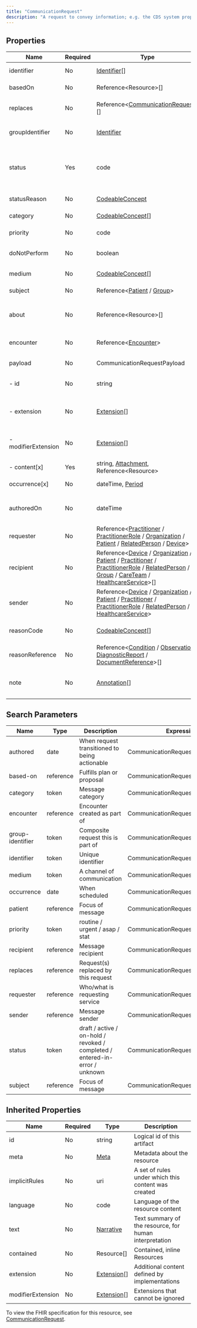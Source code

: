 ```yaml
---
title: "CommunicationRequest"
description: "A request to convey information; e.g. the CDS system proposes that an alert be sent to a responsible provider, the CDS system proposes that the public health agency be notified about a reportable condition."
---
```


## Properties

| Name                | Required | Type                                                                                                                                                                                                                                                                                                                                                                                                                                                                                                                                        | Description                                                                 |
| ------------------- | -------- | ------------------------------------------------------------------------------------------------------------------------------------------------------------------------------------------------------------------------------------------------------------------------------------------------------------------------------------------------------------------------------------------------------------------------------------------------------------------------------------------------------------------------------------------- | --------------------------------------------------------------------------- |
| identifier          | No       | [Identifier](/medical-api/fhir/data-types/identifier)[]                                                                                                                                                                                                                                                                                                                                                                                                                                                                                     | Unique identifier                                                           |
| basedOn             | No       | Reference&lt;Resource&gt;[]                                                                                                                                                                                                                                                                                                                                                                                                                                                                                                                 | Fulfills plan or proposal                                                   |
| replaces            | No       | Reference&lt;[CommunicationRequest](/medical-api/fhir/resources/communicationrequest)&gt;[]                                                                                                                                                                                                                                                                                                                                                                                                                                                 | Request(s) replaced by this request                                         |
| groupIdentifier     | No       | [Identifier](/medical-api/fhir/data-types/identifier)                                                                                                                                                                                                                                                                                                                                                                                                                                                                                       | Composite request this is part of                                           |
| status              | Yes      | code                                                                                                                                                                                                                                                                                                                                                                                                                                                                                                                                        | draft / active / on-hold / revoked / completed / entered-in-error / unknown |
| statusReason        | No       | [CodeableConcept](/medical-api/fhir/data-types/codeableconcept)                                                                                                                                                                                                                                                                                                                                                                                                                                                                             | Reason for current status                                                   |
| category            | No       | [CodeableConcept](/medical-api/fhir/data-types/codeableconcept)[]                                                                                                                                                                                                                                                                                                                                                                                                                                                                           | Message category                                                            |
| priority            | No       | code                                                                                                                                                                                                                                                                                                                                                                                                                                                                                                                                        | routine / urgent / asap / stat                                              |
| doNotPerform        | No       | boolean                                                                                                                                                                                                                                                                                                                                                                                                                                                                                                                                     | True if request is prohibiting action                                       |
| medium              | No       | [CodeableConcept](/medical-api/fhir/data-types/codeableconcept)[]                                                                                                                                                                                                                                                                                                                                                                                                                                                                           | A channel of communication                                                  |
| subject             | No       | Reference&lt;[Patient](/medical-api/fhir/resources/patient) / [Group](/medical-api/fhir/resources/group)&gt;                                                                                                                                                                                                                                                                                                                                                                                                                                | Focus of message                                                            |
| about               | No       | Reference&lt;Resource&gt;[]                                                                                                                                                                                                                                                                                                                                                                                                                                                                                                                 | Resources that pertain to this communication request                        |
| encounter           | No       | Reference&lt;[Encounter](/medical-api/fhir/resources/encounter)&gt;                                                                                                                                                                                                                                                                                                                                                                                                                                                                         | Encounter created as part of                                                |
| payload             | No       | CommunicationRequestPayload                                                                                                                                                                                                                                                                                                                                                                                                                                                                                                                 | Message payload                                                             |
| - id                | No       | string                                                                                                                                                                                                                                                                                                                                                                                                                                                                                                                                      | Unique id for inter-element referencing                                     |
| - extension         | No       | [Extension](/medical-api/fhir/data-types/extension)[]                                                                                                                                                                                                                                                                                                                                                                                                                                                                                       | Additional content defined by implementations                               |
| - modifierExtension | No       | [Extension](/medical-api/fhir/data-types/extension)[]                                                                                                                                                                                                                                                                                                                                                                                                                                                                                       | Extensions that cannot be ignored even if unrecognized                      |
| - content[x]        | Yes      | string, [Attachment](/medical-api/fhir/data-types/attachment), Reference&lt;Resource&gt;                                                                                                                                                                                                                                                                                                                                                                                                                                                    | Message part content                                                        |
| occurrence[x]       | No       | dateTime, [Period](/medical-api/fhir/data-types/period)                                                                                                                                                                                                                                                                                                                                                                                                                                                                                     | When scheduled                                                              |
| authoredOn          | No       | dateTime                                                                                                                                                                                                                                                                                                                                                                                                                                                                                                                                    | When request transitioned to being actionable                               |
| requester           | No       | Reference&lt;[Practitioner](/medical-api/fhir/resources/practitioner) / [PractitionerRole](/medical-api/fhir/resources/practitionerrole) / [Organization](/medical-api/fhir/resources/organization) / [Patient](/medical-api/fhir/resources/patient) / [RelatedPerson](/medical-api/fhir/resources/relatedperson) / [Device](/medical-api/fhir/resources/device)&gt;                                                                                                                                                                        | Who/what is requesting service                                              |
| recipient           | No       | Reference&lt;[Device](/medical-api/fhir/resources/device) / [Organization](/medical-api/fhir/resources/organization) / [Patient](/medical-api/fhir/resources/patient) / [Practitioner](/medical-api/fhir/resources/practitioner) / [PractitionerRole](/medical-api/fhir/resources/practitionerrole) / [RelatedPerson](/medical-api/fhir/resources/relatedperson) / [Group](/medical-api/fhir/resources/group) / [CareTeam](/medical-api/fhir/resources/careteam) / [HealthcareService](/medical-api/fhir/resources/healthcareservice)&gt;[] | Message recipient                                                           |
| sender              | No       | Reference&lt;[Device](/medical-api/fhir/resources/device) / [Organization](/medical-api/fhir/resources/organization) / [Patient](/medical-api/fhir/resources/patient) / [Practitioner](/medical-api/fhir/resources/practitioner) / [PractitionerRole](/medical-api/fhir/resources/practitionerrole) / [RelatedPerson](/medical-api/fhir/resources/relatedperson) / [HealthcareService](/medical-api/fhir/resources/healthcareservice)&gt;                                                                                                   | Message sender                                                              |
| reasonCode          | No       | [CodeableConcept](/medical-api/fhir/data-types/codeableconcept)[]                                                                                                                                                                                                                                                                                                                                                                                                                                                                           | Why is communication needed?                                                |
| reasonReference     | No       | Reference&lt;[Condition](/medical-api/fhir/resources/condition) / [Observation](/medical-api/fhir/resources/observation) / [DiagnosticReport](/medical-api/fhir/resources/diagnosticreport) / [DocumentReference](/medical-api/fhir/resources/documentreference)&gt;[]                                                                                                                                                                                                                                                                      | Why is communication needed?                                                |
| note                | No       | [Annotation](/medical-api/fhir/data-types/annotation)[]                                                                                                                                                                                                                                                                                                                                                                                                                                                                                     | Comments made about communication request                                   |

## Search Parameters

| Name             | Type      | Description                                                                 | Expression                           |
| ---------------- | --------- | --------------------------------------------------------------------------- | ------------------------------------ |
| authored         | date      | When request transitioned to being actionable                               | CommunicationRequest.authoredOn      |
| based-on         | reference | Fulfills plan or proposal                                                   | CommunicationRequest.basedOn         |
| category         | token     | Message category                                                            | CommunicationRequest.category        |
| encounter        | reference | Encounter created as part of                                                | CommunicationRequest.encounter       |
| group-identifier | token     | Composite request this is part of                                           | CommunicationRequest.groupIdentifier |
| identifier       | token     | Unique identifier                                                           | CommunicationRequest.identifier      |
| medium           | token     | A channel of communication                                                  | CommunicationRequest.medium          |
| occurrence       | date      | When scheduled                                                              | CommunicationRequest.occurrence      |
| patient          | reference | Focus of message                                                            | CommunicationRequest.subject         |
| priority         | token     | routine / urgent / asap / stat                                              | CommunicationRequest.priority        |
| recipient        | reference | Message recipient                                                           | CommunicationRequest.recipient       |
| replaces         | reference | Request(s) replaced by this request                                         | CommunicationRequest.replaces        |
| requester        | reference | Who/what is requesting service                                              | CommunicationRequest.requester       |
| sender           | reference | Message sender                                                              | CommunicationRequest.sender          |
| status           | token     | draft / active / on-hold / revoked / completed / entered-in-error / unknown | CommunicationRequest.status          |
| subject          | reference | Focus of message                                                            | CommunicationRequest.subject         |

## Inherited Properties

| Name              | Required | Type                                                  | Description                                            |
| ----------------- | -------- | ----------------------------------------------------- | ------------------------------------------------------ |
| id                | No       | string                                                | Logical id of this artifact                            |
| meta              | No       | [Meta](/medical-api/fhir/data-types/meta)             | Metadata about the resource                            |
| implicitRules     | No       | uri                                                   | A set of rules under which this content was created    |
| language          | No       | code                                                  | Language of the resource content                       |
| text              | No       | [Narrative](/medical-api/fhir/data-types/narrative)   | Text summary of the resource, for human interpretation |
| contained         | No       | Resource[]                                            | Contained, inline Resources                            |
| extension         | No       | [Extension](/medical-api/fhir/data-types/extension)[] | Additional content defined by implementations          |
| modifierExtension | No       | [Extension](/medical-api/fhir/data-types/extension)[] | Extensions that cannot be ignored                      |

To view the FHIR specification for this resource, see [CommunicationRequest](https://www.hl7.org/fhir/StructureDefinition/CommunicationRequest).
